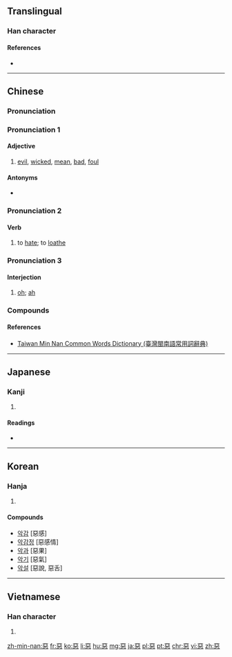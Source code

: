 {{also|悪|恶|亞|噩}}
==Translingual==
{{Han simplified forms|惡|悪|恶}}

===Han character===
{{Han char|rn=61|rad=心|as=08|sn=12|four=10331|canj=MMP|ids=⿱亞心}}

====References====
* {{Han ref|kx=0391.250|dkj=10824|dj=0724.070|hdz=42307.120|uh=60E1|ud=24801|bh=B463|bd=46179}}

----

==Chinese==
{{zh-forms|s=恶}}

===Pronunciation===
{{zh-pron
|h=pfs=ok
|mn=ok/òⁿ
|w=3u,5oq
|mc=y
|oc=y
|cat=a,v
}}

===Pronunciation 1===
{{zh-pron
|m=è
|c=ok3
|cat=a
}}

====Adjective====
{{zh-adj}}

# [[evil]], [[wicked]], [[mean]], [[bad]], [[foul]]
#: {{zh-l|惡毒|èdú|malicious}}
#: {{zh-usex|他 經常 做 '''惡'''，這 回 終於 犯事 了|He often does '''bad things''' and has finally been caught.}}

====Antonyms====
* {{zh-l|善}}

===Pronunciation 2===
{{zh-pron
|m=wù
|c=wu3
|cat=v
}}

====Verb====
{{zh-verb}}

# to [[hate]]; to [[loathe]]
#: {{zh-l|厭惡|yànwù|to loathe}}

===Pronunciation 3===
{{zh-pron
|m=wū
|c=wu1
|cat=intj
}}

====Interjection====
{{zh-interjection}}

# {{n-g|used to express surprise}} [[oh]]; [[ah]]

===Compounds===
{{der5
|{{zh-l|惡心/恶心}}
|{{zh-l|惡霸/恶霸}}
|{{zh-l|惡報/恶报}}
|{{zh-l|惡變/恶变}}
|{{zh-l|惡病質/恶病质}}
|{{zh-l|惡臭/恶臭}}
|{{zh-l|惡道/恶道}}
|{{zh-l|惡德/恶德}}
|{{zh-l|惡鬥/恶斗}}
|{{zh-l|惡毒/恶毒}}
|{{zh-l|惡感/恶感}}
|{{zh-l|惡狗/恶狗}}
|{{zh-l|惡貫滿盈/恶贯满盈}}
|{{zh-l|惡鬼/恶鬼}}
|{{zh-l|惡棍/恶棍}}
|{{zh-l|惡果/恶果}}
|{{zh-l|惡耗/恶耗}}
|{{zh-l|惡狠狠/恶狠狠}}
|{{zh-l|惡狠狠的/恶狠狠的}}
|{{zh-l|惡化/恶化}}
|{{zh-l|惡疾/恶疾}}
|{{zh-l|惡蹟/恶迹}}
|{{zh-l|惡口/恶口}}
|{{zh-l|惡辣/恶辣}}
|{{zh-l|惡浪/恶浪}}
|{{zh-l|惡劣/恶劣}}
|{{zh-l|惡露/恶露}}
|{{zh-l|惡罵/恶骂}}
|{{zh-l|惡夢/恶梦}}
|{{zh-l|惡名/恶名}}
|{{zh-l|惡名兒/恶名儿}}
|{{zh-l|惡魔/恶魔}}
|{{zh-l|惡唸/恶念}}
|{{zh-l|惡癖/恶癖}}
|{{zh-l|惡氣/恶气}}
|{{zh-l|惡趣/恶趣}}
|{{zh-l|惡人/恶人}}
|{{zh-l|惡煞/恶煞}}
|{{zh-l|惡少/恶少}}
|{{zh-l|惡聲/恶声}}
|{{zh-l|惡聲惡氣/恶声恶气}}
|{{zh-l|惡水/恶水}}
|{{zh-l|惡俗/恶俗}}
|{{zh-l|惡徒/恶徒}}
|{{zh-l|惡習/恶习}}
|{{zh-l|惡相/恶相}}
|{{zh-l|惡心/恶心}}
|{{zh-l|惡行/恶行}}
|{{zh-l|惡性/恶性}}
|{{zh-l|惡性循環/恶性循环}}
|{{zh-l|惡性腫瘤/恶性肿瘤}}
|{{zh-l|惡兇兇/恶凶凶}}
|{{zh-l|惡兇兇的/恶凶凶的}}
|{{zh-l|惡言/恶言}}
|{{zh-l|惡言惡語/恶言恶语}}
|{{zh-l|惡意/恶意}}
|{{zh-l|惡因/恶因}}
|{{zh-l|惡語/恶语}}
|{{zh-l|惡語中傷/恶语中伤}}
|{{zh-l|惡運/恶运}}
|{{zh-l|惡戰/恶战}}
|{{zh-l|惡仗/恶仗}}
|{{zh-l|惡濁/恶浊}}
|{{zh-l|惡阻/恶阻}}
|{{zh-l|惡作劇/恶作剧}}
|{{zh-l|可惡/可恶}}
}}

====References====
* [http://twblg.dict.edu.tw/holodict_new/result_detail.jsp?n_no=8366&curpage=1&sample=%E6%83%A1&radiobutton=1&querytarget=1&limit=20&pagenum=1&rowcount=20 Taiwan Min Nan Common Words Dictionary (臺灣閩南語常用詞辭典)]

----

==Japanese==

===Kanji===
{{ja-kanji|grade=|rs=心08|style=ky|shin=悪}}

# {{defn|lang=ja|sort=心08}}

====Readings====
* {{ja-readings|on=[[お]] (o), [[あく]] (aku)|kun=[[わるい]] (warui)}}

----

==Korean==

===Hanja===
{{ko-hanja|hangeul=[[악]], [[오]]|eumhun=|rv=ak, o|mr=ak, o|y=ak, o}}

# {{defn|lang=ko|sort=心08}}

====Compounds====
* [[악감]] [惡感]
* [[악감정]] [惡感情]
* [[악과]] [惡果]
* [[악기]] [惡氣]
* [[악설]] [惡說, 惡舌]

----

==Vietnamese==

===Han character===
{{vi-hantu|[[ác]], [[ố]]|rs=心08}}

# {{defn|lang=vi|sort=心08}}

[[zh-min-nan:惡]]
[[fr:惡]]
[[ko:惡]]
[[li:惡]]
[[hu:惡]]
[[mg:惡]]
[[ja:惡]]
[[pl:惡]]
[[pt:惡]]
[[chr:惡]]
[[vi:惡]]
[[zh:惡]]